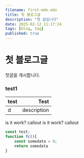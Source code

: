 ```yaml
---
filename: first-mdx.mdx
title: 첫 블로그글
description: "첫 글입니다"
date: 2025-02-12 11:17:24
tags: [blog, tag]
published: true
---
```


# 첫 블로그글

첫글을 개시합니다.

### test1

| test | Test|
| :-- |--: |
| d | description|

<Callout type="warning">
is it work? callout
</Callout>
<Callout type="danger">
is it work? callout
</Callout>



```js {2-3} showLineNumbers
const test;
function fc(){
	const somedata = 0;
	return somedata
}
```